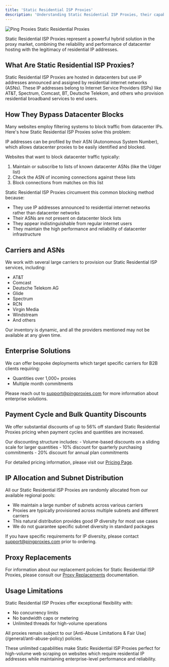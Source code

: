 ```yaml
---
title: 'Static Residential ISP Proxies'
description: 'Understanding Static Residential ISP Proxies, their capabilities, and advantages'
---
```


<img
  src="/images/general/static-residential-proxies.png"
  alt="Ping Proxies Static Residential Proxies"
/>

Static Residential ISP Proxies represent a powerful hybrid solution in the proxy market, combining the reliability and performance of datacenter hosting with the legitimacy of residential IP addresses.

## What Are Static Residential ISP Proxies?

Static Residential ISP Proxies are hosted in datacenters but use IP addresses announced and assigned by residential internet networks (ASNs). These IP addresses belong to Internet Service Providers (ISPs) like AT&T, Spectrum, Comcast, BT, Deutsche Telekom, and others who provision residential broadband services to end users.

## How They Bypass Datacenter Blocks

Many websites employ filtering systems to block traffic from datacenter IPs. Here's how Static Residential ISP Proxies solve this problem:

<Note>
  IP addresses can be profiled by their ASN (Autonomous System Number), which allows datacenter proxies to be easily identified and blocked.
</Note>

Websites that want to block datacenter traffic typically:
1. Maintain or subscribe to lists of known datacenter ASNs (like the Udger list)
2. Check the ASN of incoming connections against these lists
3. Block connections from matches on this list

Static Residential ISP Proxies circumvent this common blocking method because:
- They use IP addresses announced to residential internet networks rather than datacenter networks
- Their ASNs are not present on datacenter block lists
- They appear indistinguishable from regular internet users
- They maintain the high performance and reliability of datacenter infrastructure

## Carriers and ASNs

We work with several large carriers to provision our Static Residential ISP services, including:

- AT&T
- Comcast
- Deutsche Telekom AG
- Glide
- Spectrum
- RCN
- Virgin Media
- Windstream
- And others

<Warning>
  Our inventory is dynamic, and all the providers mentioned may not be available at any given time.
</Warning>

## Enterprise Solutions

We can offer bespoke deployments which target specific carriers for B2B clients requiring:
- Quantities over 1,000+ proxies
- Multiple month commitments

Please reach out to [support@pingproxies.com](mailto:support@pingproxies.com) for more information about enterprise solutions.

## Payment Cycle and Bulk Quantity Discounts

We offer substantial discounts of up to 56% off standard Static Residential Proxies pricing when payment cycles and quantities are increased.

<Card title="Pricing Discounts" icon="tags">
  Our discounting structure includes:
  - Volume-based discounts on a sliding scale for larger quantities
  - 10% discount for quarterly purchasing commitments
  - 20% discount for annual plan commitments
</Card>

For detailed pricing information, please visit our [Pricing Page](https://pingproxies.com/pricing).

## IP Allocation and Subnet Distribution

All our Static Residential ISP Proxies are randomly allocated from our available regional pools:

- We maintain a large number of subnets across various carriers
- Proxies are typically provisioned across multiple subnets and different carriers
- This natural distribution provides good IP diversity for most use cases
- We do not guarantee specific subnet diversity in standard packages

If you have specific requirements for IP diversity, please contact [support@pingproxies.com](mailto:support@pingproxies.com) prior to ordering.

## Proxy Replacements

For information about our replacement policies for Static Residential ISP Proxies, please consult our [Proxy Replacements](/general/static-proxy-replacements) documentation.

## Usage Limitations

Static Residential ISP Proxies offer exceptional flexibility with:

- No concurrency limits
- No bandwidth caps or metering
- Unlimited threads for high-volume operations

<Warning>
  All proxies remain subject to our [Anti-Abuse Limitations & Fair Use](/general/anti-abuse-policy) policies.
</Warning>

These unlimited capabilities make Static Residential ISP Proxies perfect for high-volume web scraping on websites which require residential IP addresses while maintaining enterprise-level performance and reliability.